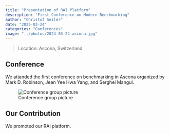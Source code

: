 ```yaml
---
title: "Presentation of RAI Platform"
description: "First Conference on Modern Benchmarking"
author: "Christof Seiler"
date: "2025-03-24"
categories: "Conferences"
image: "../photos/2024-03-24-ascona.jpg"
---
```


> Location: Ascona, Switzerland\

## Conference

We attanded the first conference on benchmarking in Ascona organized by Mark D. Robinson, Jean Yee Hwa Yang, and Serghei Mangul.

![Conference group picture](../photos/2024-03-24-ascona.jpg)

## Our Contribution

We promoted our RAI platform.
